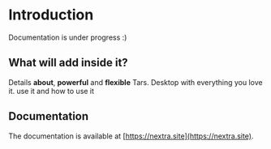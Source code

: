 # Introduction
 
Documentation is under progress :)

## What will add inside it?

Details **about**, **powerful** and **flexible** Tars. Desktop with everything you love it. use it and how to use it 

## Documentation

The documentation is available at [https://nextra.site](https://nextra.site).

